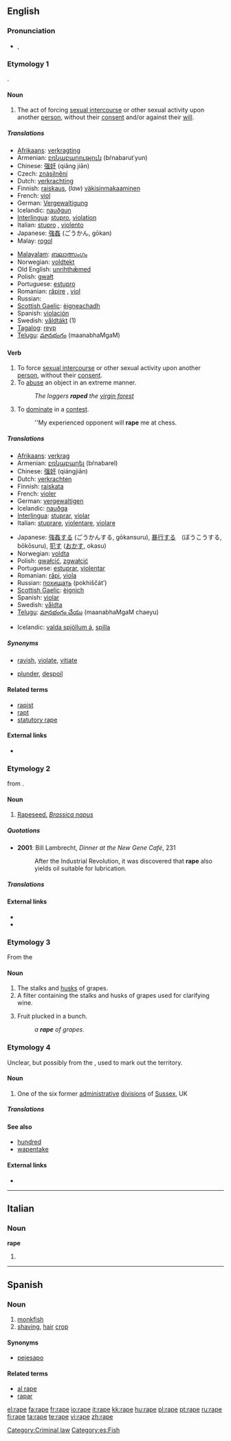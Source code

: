 {{wikipedia|dab=rape (disambiguation)|Rape}}
{{also|râpé}}
==English==

===Pronunciation===
* {{a|UK|US}} {{IPA|/ɹeɪp/}}, {{SAMPA|/reIp/}}
*: {{rhymes|eɪp}}

===Etymology 1===
{{etyl|la}} {{term|rapio|rapiō|to abduct or seize by force|lang=la}}.

====Noun====
{{en-noun}}

# {{crime}} The act of forcing [[sexual intercourse]] or other sexual activity upon another [[person]], without their [[consent]] and/or against their [[will]].

=====Translations=====
{{trans-top|the act of forcing sexual activity}}
* [[Afrikaans]]: [[verkragting]]
* Armenian: [[բռնաբարություն]] (bŕnabarut῾yun)
* Chinese: [[强奸]] (qiǎng jiān)
* Czech: [[znásilnění]] {{n}}
* Dutch: [[verkrachting]] {{f}}
* Finnish: [[raiskaus]], (''law'') [[väkisinmakaaminen]]
* French: [[viol]] {{m}}
* German: [[Vergewaltigung]] {{f}}
* Icelandic: [[nauðgun]] {{f}}
* [[Interlingua]]: [[stupro]], [[violation]]
* Italian: [[stupro]] {{m}}, [[violento]] {{m}}
* Japanese: [[強姦]] (ごうかん, gōkan)
* Malay: [[rogol]]
{{trans-mid}}
* [[Malayalam]]: [[ബലാത്സംഗം]]
* Norwegian: [[voldtekt]]
* Old English: [[unrihthæmed|unrihthǣmed]]
* Polish: [[gwałt]] {{m}}
* Portuguese: [[estupro]] {{m}}
* Romanian: [[răpire]] {{f}}, [[viol]] {{n}}
* Russian: {{t|ru|преступление|tr=prestuplénije|n}}
* [[Scottish Gaelic]]: [[èignich|èigneachadh]] {{m}}
* Spanish: [[violación]] {{f}}
* Swedish: [[våldtäkt]] {{c}} (1)
* [[Tagalog]]: [[reyp]]
* [[Telugu]]: [[మానభంగం]] (maanabhaMgaM)
{{trans-bottom}}

====Verb====
{{en-verb|rap|ing}}

# To force [[sexual intercourse]] or other sexual activity upon another [[person]], without their [[consent]].
# To [[abuse]] an object in an extreme manner.
#: ''The loggers '''raped''' the [[virgin forest]]''
# {{slang}} To [[dominate]] in a [[contest]].
#: ''My experienced opponent will '''rape''' me at chess.

=====Translations=====
{{trans-top|to force sexual intercourse}}
* [[Afrikaans]]: [[verkrag]]
* Armenian: [[բռնաբարել]] (bŕnabarel)
* Chinese: [[强奸]] (qiángjiān)
* Dutch: [[verkrachten]]
* Finnish: [[raiskata]]
* French: [[violer]]
* German: [[vergewaltigen]]
* Icelandic: [[nauðga]]
* [[Interlingua]]: [[stuprar]], [[violar]]
* Italian: [[stuprare]], [[violentare]], [[violare]]
{{trans-mid}}
* Japanese: [[強姦]]する (ごうかんする, gōkansuru), [[暴行]]する　(ぼうこうする, bōkōsuru), [[犯す]] ([[おかす]], okasu)
* Norwegian: [[voldta]]
* Polish: [[gwałcić]], [[zgwałcić]]
* Portuguese: [[estuprar]], [[violentar]]
* Romanian: [[răpi]], [[viola]]
* Russian: [[похищать]] (pokhiščát’)
* [[Scottish Gaelic]]: [[èignich]]
* Spanish: [[violar]]
* Swedish: [[våldta]]
* [[Telugu]]: [[మానభంగం చేయు]] (maanabhaMgaM chaeyu)
{{trans-bottom}}

{{trans-top|to cause damage, destruction to a countryside, nature etc}}
* Icelandic: [[valda spjöllum á]], [[spilla]]
{{trans-mid}}
{{trans-bottom}}

=====Synonyms=====
* {{sense|to force sexual intercourse}} [[ravish]], [[violate]], [[vitiate]]
* {{sense|to abuse}} [[plunder]], [[despoil]]

====Related terms====
* [[rapist]]
* [[rapt]]
* [[statutory rape]]

====External links====
* {{pedialite|rape}}

===Etymology 2===
{{etyl|la}} {{term|rapa|lang=la}} from {{term|rapum||a turnip|lang=la}}.

====Noun====
{{en-noun|rape}}

# [[rapeseed|Rapeseed.]] ''[[Brassica napus]]''

=====Quotations=====
* '''2001''': Bill Lambrecht, ''Dinner at the New Gene Café'', 231
*: After the Industrial Revolution, it was discovered that '''rape''' also yields oil suitable for lubrication.

=====Translations=====
{{trans-see|rapeseed}}

====External links====
* {{pedialite|rapeseed}}
* {{specieslite|Brassica napus}}

===Etymology 3===
From the {{etyl|fr}} {{term|rape||grape stalk|lang=fr}}

====Noun====
{{en-noun}}

# The stalks and [[husk]]s of grapes.
# A filter containing the stalks and husks of grapes used for clarifying wine.
# {{obsolete}} Fruit plucked in a bunch.
#: ''a '''rape''' of grapes''.

===Etymology 4===
Unclear, but possibly from the {{etyl|ang}} {{term|rap||rope|lang=ang}}, used to mark out the territory.

====Noun====
{{en-noun}}

# One of the six former [[administrative]] [[divisions]] of [[Sussex]], UK

=====Translations=====
{{trans-top|grape husks}}
{{trans-mid}}
{{trans-bottom}}

{{trans-top|wine filter}}
{{trans-mid}}
{{trans-bottom}}

{{trans-top|bunch of fruit}}
{{trans-mid}}
{{trans-bottom}}

====See also====
* [[hundred]]
* [[wapentake]]

====External links====
* {{pedialite|Rape (county subdivision)}}

[[Category:Criminal law]]

----

==Italian==

===Noun===
'''rape''' {{f}}

# {{plural of|[[rapa]]|lang=Italian}}

----

==Spanish==

===Noun===
{{es-noun-m}}

# [[monkfish]]
# [[shaving]], [[hair]] [[crop]]

====Synonyms====
* {{sense|monkfish}} [[pejesapo]]

====Related terms====
* [[al rape]]
* [[rapar]]

[[Category:es:Fish]]

[[el:rape]]
[[fa:rape]]
[[fr:rape]]
[[io:rape]]
[[it:rape]]
[[kk:rape]]
[[hu:rape]]
[[pl:rape]]
[[pt:rape]]
[[ru:rape]]
[[fi:rape]]
[[ta:rape]]
[[te:rape]]
[[vi:rape]]
[[zh:rape]]